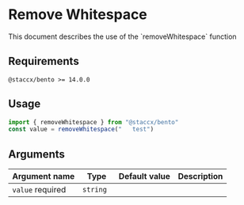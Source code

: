 
<Meta title="formatting/Remove Whitespace/README" />

# Remove Whitespace

<Subtitle>
  This document describes the use of the `removeWhitespace` function
</Subtitle>

## Requirements

`@staccx/bento >= 14.0.0`

## Usage

```js
import { removeWhitespace } from "@staccx/bento"
const value = removeWhitespace("   test")
```

## Arguments

| Argument name                                     | Type      | Default value | Description |
| ------------------------------------------------- | --------- | ------------- | ----------- |
| `value` <Badge status="positive">required</Badge> | `string ` |               |             |
